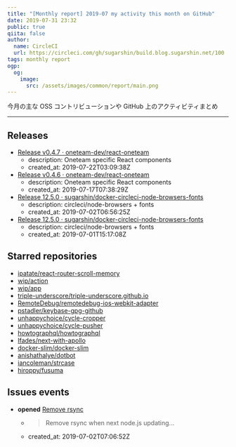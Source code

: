 ```yaml
---
title: "[Monthly report] 2019-07 my activity this month on GitHub"
date: 2019-07-31 23:32
public: true
qiita: false
author:
  name: CircleCI
  url: https://circleci.com/gh/sugarshin/build.blog.sugarshin.net/100
tags: monthly report
ogp:
  og:
    image:
      src: /assets/images/common/report/main.png
---
```


今月の主な OSS コントリビューションや GitHub 上のアクティビティまとめ

***

## Releases

- [Release v0.4.7 · oneteam-dev/react-oneteam](https://github.com/oneteam-dev/react-oneteam/releases/tag/v0.4.7)
  - description: Oneteam specific React components
  - created_at: 2019-07-22T03:09:38Z
- [Release v0.4.6 · oneteam-dev/react-oneteam](https://github.com/oneteam-dev/react-oneteam/releases/tag/v0.4.6)
  - description: Oneteam specific React components
  - created_at: 2019-07-17T07:38:29Z
- [Release 12.5.0 · sugarshin/docker-circleci-node-browsers-fonts](https://github.com/sugarshin/docker-circleci-node-browsers-fonts/releases/tag/12.5.0)
  - description: circleci/node-browsers + fonts
  - created_at: 2019-07-02T06:56:25Z
- [Release 12.5.0 · sugarshin/docker-circleci-node-browsers-fonts](https://github.com/sugarshin/docker-circleci-node-browsers-fonts/releases/tag/12.5.0)
  - description: circleci/node-browsers + fonts
  - created_at: 2019-07-01T15:17:08Z

## Starred repositories

- [ipatate/react-router-scroll-memory](https://github.com/ipatate/react-router-scroll-memory)
- [wip/action](https://github.com/wip/action)
- [wip/app](https://github.com/wip/app)
- [triple-underscore/triple-underscore.github.io](https://github.com/triple-underscore/triple-underscore.github.io)
- [RemoteDebug/remotedebug-ios-webkit-adapter](https://github.com/RemoteDebug/remotedebug-ios-webkit-adapter)
- [pstadler/keybase-gpg-github](https://github.com/pstadler/keybase-gpg-github)
- [unhappychoice/cycle-cropper](https://github.com/unhappychoice/cycle-cropper)
- [unhappychoice/cycle-pusher](https://github.com/unhappychoice/cycle-pusher)
- [howtographql/howtographql](https://github.com/howtographql/howtographql)
- [lfades/next-with-apollo](https://github.com/lfades/next-with-apollo)
- [docker-slim/docker-slim](https://github.com/docker-slim/docker-slim)
- [anishathalye/dotbot](https://github.com/anishathalye/dotbot)
- [iancoleman/strcase](https://github.com/iancoleman/strcase)
- [hiroppy/fusuma](https://github.com/hiroppy/fusuma)

## Issues events

- **opened** [Remove rsync](https://github.com/sugarshin/docker-circleci-node-browsers-fonts/issues/3)
  - > Remove rsync when next node.js updating...
  - created_at: 2019-07-02T07:06:52Z
